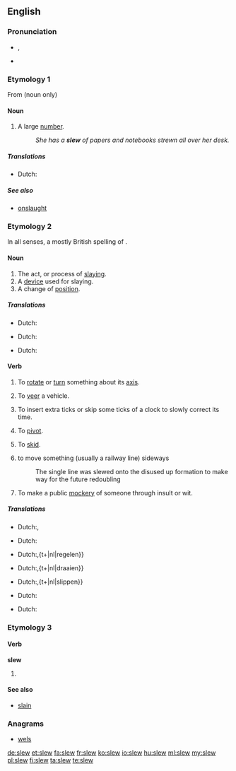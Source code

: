 ==English==

===Pronunciation===
* {{IPA|/sluː/}}, {{X-SAMPA|/slu:/}}
* {{rhymes|uː}}

===Etymology 1===
From {{etyl|ga}} {{term|slua||[[crowd]]}} (noun only)

====Noun====
{{en-noun}}

# {{US}} A large [[number]].
#: ''She has a '''slew''' of papers and notebooks strewn all over her desk.''
=====Translations=====
{{trans-top| A large [[number]].}}
* Dutch:{{t+|nl|een groot aantal}}
{{trans-bottom}}
=====See also=====
* [[onslaught]]

===Etymology 2===
In all senses, a mostly British spelling of {{term|slue}}.

====Noun====
{{en-noun}}

# The act, or process of [[slaying]].
# A [[device]] used for slaying.
# A change of [[position]].
=====Translations=====
{{trans-top| The act, or process of [[slaying]].}}
* Dutch:{{t+|nl|slachtpartij}}
{{trans-bottom}}
{{trans-top| A [[device]] used for slaying.}}
* Dutch:{{t+|nl|moordwapen}}
{{trans-bottom}}
{{trans-top| A change of [[position]].}}
* Dutch:{{t+|nl|ommekeer}}
{{trans-bottom}}

====Verb====
{{en-verb}}

# {{transitive|nautical}} To [[rotate]] or [[turn]] something about its [[axis]].
# {{transitive}} To [[veer]] a vehicle.
# {{transitive}} To insert extra ticks or skip some ticks of a clock to slowly correct its time.
# {{intransitive}} To [[pivot]].
# {{intransitive}} To [[skid]].
# {{transitive|rail transport}} to move something (usually a railway line) sideways
#: The single line was slewed onto the disused up formation to make way for the future redoubling 
# {{transitive|British|slang}} To make a public [[mockery]] of someone through insult or wit.
=====Translations=====
{{trans-top| To rotate or turn something about its axis.}}
* Dutch:{{t+|nl|omkeren}},{{t+|nl|draaien}}
{{trans-bottom}}
{{trans-top|To veer a vehicle.}}
* Dutch:{{t+|nl|zwenken}}
{{trans-bottom}}
{{trans-top| To insert extra ticks or skip some ticks of a clock to slowly correct its time.}}
* Dutch:{{t+|nl|instellen}},{t+|nl|regelen}}
{{trans-bottom}}
{{trans-top| To pivot}}
* Dutch:{{t+|nl|omwentelen}},{t+|nl|draaien}}
{{trans-bottom}}
{{trans-top| To skid.}}
* Dutch:{{t+|nl|schuiven}},{t+|nl|slippen}}
{{trans-bottom}}
{{trans-top| Tto move something (usually a railway line) sideways. }}
* Dutch:{{t+|nl|verschuiven}}
{{trans-bottom}}
{{trans-top| To make a public mockery of someone through insult or wit.}}
* Dutch:{{t+|nl|iemand te kakken zetten}}
{{trans-bottom}}

===Etymology 3===

====Verb====
'''slew'''

# {{simple past of|slay}}

====See also====
* [[slain]]

===Anagrams===
* [[wels#English|wels]]

[[de:slew]]
[[et:slew]]
[[fa:slew]]
[[fr:slew]]
[[ko:slew]]
[[io:slew]]
[[hu:slew]]
[[ml:slew]]
[[my:slew]]
[[pl:slew]]
[[fi:slew]]
[[ta:slew]]
[[te:slew]]